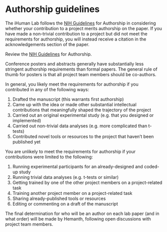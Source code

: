 # Authorship guidelines {.unnumbered}

The iHuman Lab follows the [NIH Guidelines](https://oir.nih.gov/system/files/media/file/2024-07/guidelines-authorship_contributions.pdf){target="_blank"} for Authorship in considering whether your contribution to a project merits authorship on the paper. If you have made a non-trivial contribution to a project but did not meet the requirements for authorship, you will instead receive a citation in the acknowledgements section of the paper.

:::{.callout-note title=Task}
Review the [NIH Guidelines](https://oir.nih.gov/system/files/media/file/2024-07/guidelines-authorship_contributions.pdf){target="_blank"} for Authorship.
:::

:::{.callout-tip title=Note}
Conference posters and abstracts generally have substantially less stringent authorship requirements than formal papers.
The general rule of thumb for posters is that all project team members should be co-authors.
:::

In general, you likely meet the requirements for authorship if you contributed in any of the following ways:

1. Drafted the manuscript (this warrants first authorship)
2. Came up with the idea or made other substantial intellectual
contributions that meaningfully shaped the trajectory of the project
1. Carried out an original experimental study (e.g. that you designed or implemented)
2. Carried out non-trivial data analyses (e.g. more complicated than t-tests)
3. Contributed novel tools or resources to the project that haven’t been published yet

You are unlikely to meet the requirements for authorship if your contributions were limited to the following:

1. Running experimental participants for an already-designed and coded-up study
2. Running trivial data analyses (e.g. t-tests or similar)
3. Getting trained by one of the other project members on a project-related task
4. Training another project member on a project-related task
5. Sharing already-published tools or resources
6. Editing or commenting on a draft of the manuscript

The final determination for who will be an author on each lab paper (and in what order) will be made by Hemanth, following open discussions with project team members.